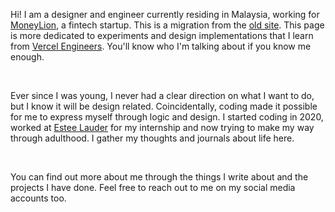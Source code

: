 Hi! I am a designer and engineer currently residing in Malaysia, working for [MoneyLion](https://www.moneylion.com/), a fintech startup. This is a migration from the [old site](https://zachkhong.vercel.app). This page is more dedicated to experiments and design implementations that I learn from [Vercel Engineers](https://front-alias.vercel.app/about#team). You'll know who I'm talking about if you know me enough.

<br />

Ever since I was young, I never had a clear direction on what I want to do, but I know it will be design related. Coincidentally, coding made it possible for me to express myself through logic and design. I started coding in 2020, worked at [Estee Lauder](https://www.elcompanies.com/en/news-and-media/newsroom/company-features/2021/elc-expand-its-technology) for my internship and now trying to make my way through adulthood. I gather my thoughts and journals about life here.

<br />

You can find out more about me through the things I write about and the projects I have done. Feel free to reach out to me on my social media accounts too.
